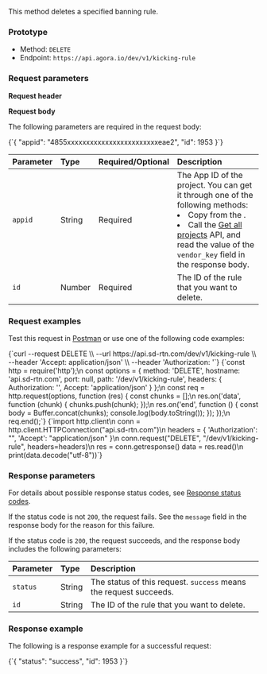
This method deletes a specified banning rule.

### Prototype

- Method: `DELETE`
- Endpoint: `https://api.agora.io/dev/v1/kicking-rule`

### Request parameters

**Request header**

<Authorization/>

**Request body**

The following parameters are required in the request body:

<CodeBlock language="json" showLineNumbers>
{`{
  "appid": "4855xxxxxxxxxxxxxxxxxxxxxxxxeae2",
  "id": 1953
}`}
</CodeBlock>

| Parameter | Type   | Required/Optional | Description                                                  |
| :------ | :-----  |:----- | :---------------------- |
| `appid` | String | Required | The App ID of the project. You can get it through one of the following methods:<li>Copy from the <Link to="{{Global.AGORA_CONSOLE_URL}}"><Vg k="CONSOLE" /></Link>.</li><li> Call the [Get all projects](/interactive-live-streaming/reference/agora-console-rest-api#get-all-projects) API, and read the value of the `vendor_key` field in the response body.</li>|
| `id` | Number | Required | The ID of the rule that you want to delete. |

### Request examples
Test this request in [Postman](https://documenter.getpostman.com/view/6319646/SVSLr9AM#af1b1648-86b5-4d15-9fba-fcc1394e30e5) or use one of the following code examples:

<Tabs groupId="language">
<TabItem value="curl" label="Curl" default>
<CodeBlock language="bash" name="curl">{`curl --request DELETE \\
    --url https://api.sd-rtn.com/dev/v1/kicking-rule \\
    --header 'Accept: application/json' \\
    --header 'Authorization: '`}</CodeBlock>
</TabItem>

<TabItem value="node" label="Node.js">
  <CodeBlock language="js" name="Native">{`const http = require('http');\n
const options = {
  method: 'DELETE',
  hostname: 'api.sd-rtn.com',
  port: null,
  path: '/dev/v1/kicking-rule',
  headers: {
    Authorization: '',
    Accept: 'application/json'
  }
};\n
const req = http.request(options, function (res) {
  const chunks = [];\n
  res.on('data', function (chunk) {
    chunks.push(chunk);
  });\n
  res.on('end', function () {
    const body = Buffer.concat(chunks);
    console.log(body.toString());
  });
});\n
req.end();`}</CodeBlock>
</TabItem>

<TabItem value="python" label="Python">
  <CodeBlock language="python">{`import http.client\n
conn = http.client.HTTPConnection("api.sd-rtn.com")\n
headers = {
    'Authorization': "",
    'Accept': "application/json"
}\n
conn.request("DELETE", "/dev/v1/kicking-rule", headers=headers)\n
res = conn.getresponse()
data = res.read()\n
print(data.decode("utf-8"))`}</CodeBlock>
</TabItem>

</Tabs>

### Response parameters

For details about possible response status codes, see [Response status codes](../../response-status-code).

If the status code is not `200`, the request fails. See the `message` field in the response body for the reason for this failure.

If the status code is `200`, the request succeeds, and the response body includes the following parameters:

| Parameter | Type   | Description                                                  |
| :----------------- | :----- | :----------------------------------------------------------- |
| `status`               | String | The status of this request. `success` means the request succeeds. |
| `id`           | String | The ID of the rule that you want to delete. |

### Response example

The following is a response example for a successful request:

<CodeBlock language="json" showLineNumbers>
{`{
  "status": "success",
  "id": 1953
}`}
</CodeBlock>